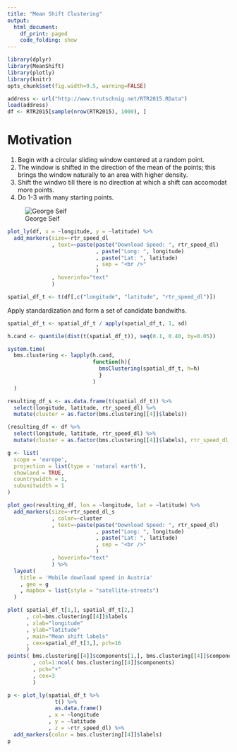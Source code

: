 ```yaml
---
title: "Mean Shift Clustering"
output:
  html_document:
    df_print: paged
    code_folding: show
---
```


```r
library(dplyr)
library(MeanShift)
library(plotly)
library(knitr)
opts_chunk$set(fig.width=9.5, warning=FALSE)
```

```r
address <- url("http://www.trutschnig.net/RTR2015.RData")
load(address)
df <- RTR2015[sample(nrow(RTR2015), 1000), ]
```

# Motivation

1. Begin with a circular sliding window centered at a random point.
2. The window is shifted in the direction of the mean of the points; this brings the window naturally to an area with higher density.
3. Shift the windwo till there is no direction at which a shift can accomodat more points.
4. Do 1-3 with many starting points.

![George Seif](mean_shift_clustering.gif)
```r
plot_ly(df, x = ~longitude, y = ~latitude) %>% 
  add_markers(size=~rtr_speed_dl
              , text=~paste(paste("Download Speed: ", rtr_speed_dl)
                            , paste("Long: ", longitude)
                            , paste("Lat: ", latitude)
                            , sep = "<br />"
                            )
              , hoverinfo="text"
              )
```

```r
spatial_df_t <- t(df[,c("longitude", "latitude", "rtr_speed_dl")])
```

Apply standardization and form a set of candidate bandwiths.

```r
spatial_df_t <- spatial_df_t / apply(spatial_df_t, 1, sd)

h.cand <- quantile(dist(t(spatial_df_t)), seq(0.1, 0.40, by=0.05))
```

```r
system.time(
  bms.clustering <- lapply(h.cand, 
                           function(h){
                             bmsClustering(spatial_df_t, h=h)
                             }
                           )
  )
```

```r
resulting_df_s <- as.data.frame(t(spatial_df_t)) %>%
  select(longitude, latitude, rtr_speed_dl) %>% 
  mutate(cluster = as.factor(bms.clustering[[4]]$labels))

(resulting_df <- df %>% 
  select(longitude, latitude, rtr_speed_dl) %>% 
  mutate(cluster = as.factor(bms.clustering[[4]]$labels), rtr_speed_dl_s = rtr_speed_dl/sd(rtr_speed_dl)))
```

```r
g <- list(
  scope = 'europe',
  projection = list(type = 'natural earth'),
  showland = TRUE,
  countrywidth = 1,
  subunitwidth = 1
)

plot_geo(resulting_df, lon = ~longitude, lat = ~latitude) %>% 
  add_markers(size=~rtr_speed_dl_s
              , color=~cluster
              , text=~paste(paste("Download Speed: ", rtr_speed_dl)
                            , paste("Long: ", longitude)
                            , paste("Lat: ", latitude)
                            , sep = "<br />"
                            )
              , hoverinfo="text"
              ) %>% 
  layout(
    title = 'Mobile download speed in Austria'
    , geo = g
    , mapbox = list(style = "satellite-streets")
  )
```

```r
plot( spatial_df_t[1,], spatial_df_t[2,]
      , col=bms.clustering[[4]]$labels
      , xlab="longitude"
      , ylab="latitude"
      , main="Mean shift labels"
      , cex=spatial_df_t[3,], pch=16 
      )
points( bms.clustering[[4]]$components[1,], bms.clustering[[4]]$components[2,]
        , col=1:ncol( bms.clustering[[4]]$components)
        , pch="+"
        , cex=3 
        )
```

```r
p <- plot_ly(spatial_df_t %>% 
               t() %>% 
               as.data.frame()
             , x = ~longitude
             , y = ~latitude
             , z = ~rtr_speed_dl) %>%
  add_markers(color = bms.clustering[[4]]$labels)
p
```


















